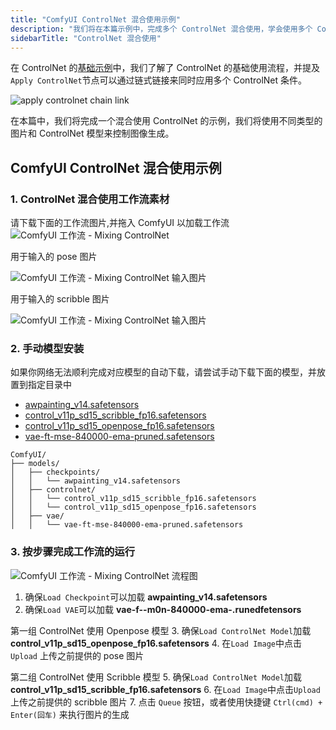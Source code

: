 ```yaml
---
title: "ComfyUI ControlNet 混合使用示例"
description: "我们将在本篇示例中，完成多个 ControlNet 混合使用，学会使用多个 ControlNet 模型来控制图像生成"
sidebarTitle: "ControlNet 混合使用"
---
```


在 ControlNet 的[基础示例](/zh-CN/tutorials/controlnet/controlnet)中，我们了解了 ControlNet 的基础使用流程，并提及 `Apply ControlNet`节点可以通过链式链接来同时应用多个 ControlNet 条件。

![apply controlnet chain link](/images/tutorial/controlnet/apply_controlnet_chain_link.jpg)

在本篇中，我们将完成一个混合使用 ControlNet 的示例，我们将使用不同类型的图片和 ControlNet 模型来控制图像生成。

## ComfyUI ControlNet 混合使用示例

### 1. ControlNet 混合使用工作流素材

请下载下面的工作流图片,并拖入 ComfyUI 以加载工作流
![ComfyUI 工作流 - Mixing ControlNet](https://raw.githubusercontent.com/Comfy-Org/example_workflows/main/controlnet/mixing_controlnets.png)

用于输入的 pose 图片

![ComfyUI 工作流 - Mixing ControlNet 输入图片](https://raw.githubusercontent.com/Comfy-Org/example_workflows/main/controlnet/mixing_controlnets_input.png)

用于输入的 scribble 图片

![ComfyUI 工作流 - Mixing ControlNet 输入图片](https://raw.githubusercontent.com/Comfy-Org/example_workflows/main/controlnet/mixing_controlnets_input_scribble.png)



### 2. 手动模型安装

<Note>
如果你网络无法顺利完成对应模型的自动下载，请尝试手动下载下面的模型，并放置到指定目录中
</Note>

- [awpainting_v14.safetensors](https://civitai.com/api/download/models/624939?type=Model&format=SafeTensor&size=full&fp=fp16)
- [control_v11p_sd15_scribble_fp16.safetensors](https://huggingface.co/comfyanonymous/ControlNet-v1-1_fp16_safetensors/resolve/main/control_v11p_sd15_scribble_fp16.safetensors?download=true)
- [control_v11p_sd15_openpose_fp16.safetensors](https://huggingface.co/comfyanonymous/ControlNet-v1-1_fp16_safetensors/resolve/main/control_v11p_sd15_openpose_fp16.safetensors?download=true)
- [vae-ft-mse-840000-ema-pruned.safetensors](https://huggingface.co/stabilityai/sd-vae-ft-mse-original/resolve/main/vae-ft-mse-840000-ema-pruned.safetensors?download=true)

```
ComfyUI/
├── models/
│   ├── checkpoints/
│   │   └── awpainting_v14.safetensors
│   ├── controlnet/
│   │   └── control_v11p_sd15_scribble_fp16.safetensors
│   │   └── control_v11p_sd15_openpose_fp16.safetensors
│   ├── vae/
│   │   └── vae-ft-mse-840000-ema-pruned.safetensors
```

### 3. 按步骤完成工作流的运行

![ComfyUI 工作流 - Mixing ControlNet 流程图](/images/tutorial/controlnet/flow_diagram_mixing_controlnet.png)

1. 确保`Load Checkpoint`可以加载 **awpainting_v14.safetensors**
2. 确保`Load VAE`可以加载 **vae-f--m0n-840000-ema-.runedfetensors**

第一组 ControlNet 使用 Openpose 模型
3. 确保`Load ControlNet Model`加载 **control_v11p_sd15_openpose_fp16.safetensors**
4. 在`Load Image`中点击`Upload` 上传之前提供的 pose 图片

第二组 ControlNet 使用 Scribble 模型
5. 确保`Load ControlNet Model`加载 **control_v11p_sd15_scribble_fp16.safetensors**
6. 在`Load Image`中点击`Upload` 上传之前提供的 scribble 图片
7. 点击 `Queue` 按钮，或者使用快捷键 `Ctrl(cmd) + Enter(回车)` 来执行图片的生成



